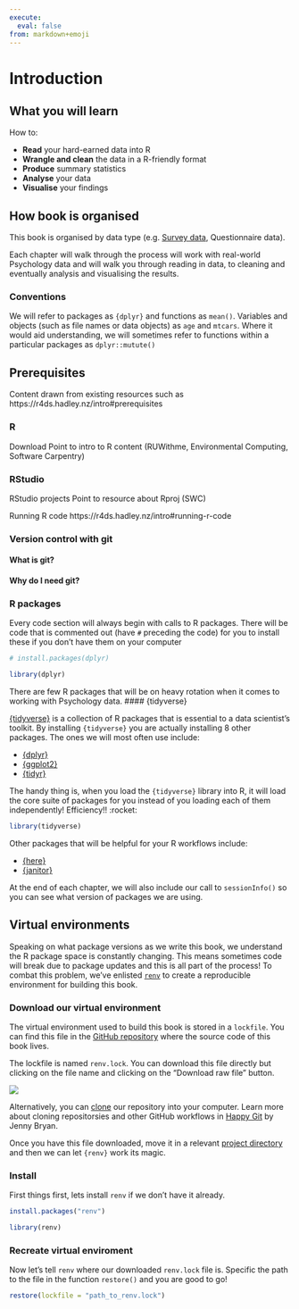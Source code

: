 ```yaml
---
execute:
  eval: false
from: markdown+emoji
---  
```


# Introduction

## What you will learn

How to: 

- **Read** your hard-earned data into R 
- **Wrangle and clean** the data in a R-friendly format
- **Produce** summary statistics
- **Analyse** your data
- **Visualise** your findings

<!-- Some simply, yet profound conceptual diagram that shows the reader all these processes -->

## How book is organised 

This book is organised by data type (e.g. [Survey data](survey.qmd), Questionnaire data). 

Each chapter will walk through the process will work with real-world Psychology data and will walk you through  reading in data, to cleaning and eventually analysis and visualising the results. 

### Conventions

We will refer to packages as `{dplyr}` and functions as `mean()`. Variables and objects (such as file names or data objects) as `age` and `mtcars`. Where it would aid understanding, we will sometimes refer to functions within a particular packages as `dplyr::mutute()`

## Prerequisites 

Content drawn from existing resources such as https://r4ds.hadley.nz/intro#prerequisites

### R 
Download 
Point to intro to R content (RUWithme, Environmental Computing, Software Carpentry)
	
### RStudio 
RStudio projects
Point to resource about Rproj (SWC)

Running R code
https://r4ds.hadley.nz/intro#running-r-code

### Version control with git

#### What is git?

#### Why do I need git?

<!-- Point to Happy with git R -->

### R packages

Every code section will always begin with calls to R packages. There will be code that is commented out (have `#` preceding the code) for you to install these if you don't have them on your computer

```r
# install.packages(dplyr)

library(dplyr)
```

There are few R packages that will be on heavy rotation when it comes to working with Psychology data. 
#### {tidyverse}

[{tidyverse}](https://www.tidyverse.org/) is a collection of R packages that is essential to a data scientist's toolkit. By installing `{tidyverse}` you are actually installing 8 other packages. The ones we will most often use include: 

- [{dplyr}](https://dplyr.tidyverse.org/)
- [{ggplot2}](https://ggplot2.tidyverse.org/)
- [{tidyr}](https://tidyr.tidyverse.org/)

The handy thing is, when you load the `{tidyverse}` library into R, it will load the core suite of packages for you instead of you loading each of them independently! Efficiency!! :rocket:

```r
library(tidyverse)
```

Other packages that will be helpful for your R workflows include: 

- [{here}](https://here.r-lib.org/)  
- [{janitor}](http://sfirke.github.io/janitor/)

At the end of each chapter, we will also include our call to `sessionInfo()` so you can see what version of packages we are using. 

## Virtual environments

Speaking on what package versions as we write this book, we understand the R package space is constantly changing. This means sometimes code will break due to package updates and this is all part of the process! To combat this problem, we've enlisted [`renv`](https://rstudio.github.io/renv/articles/renv.html#getting-started) to create a reproducible environment for building this book. 

### Download our virtual environment

The virtual environment used to build this book is stored in a `lockfile`. You can find this file in the [GitHub repository](https://github.com/unsw-edu-au/r4psych) where the source code of this book lives. 

The lockfile is named `renv.lock`. You can download this file directly but clicking on the file name and clicking on the "Download raw file" button.

![](images/renv.png)

Alternatively, you can [clone](https://happygitwithr.com/clone.html?q=clone#clone) our repository into your computer. Learn more about cloning repositorsies and other GitHub workflows in [Happy Git](https://happygitwithr.com/) by Jenny Bryan. 

Once you have this file downloaded, move it in a relevant [project directory]() and then we can let `{renv}` work its magic. 

### Install

First things first, lets install `renv` if we don't have it already. 

```r
install.packages("renv")

library(renv)
```

### Recreate virtual enviroment

Now let's tell `renv` where our downloaded `renv.lock` file is. Specific the path to the file in the function `restore()` and you are good to go!

```r
restore(lockfile = "path_to_renv.lock")
```





